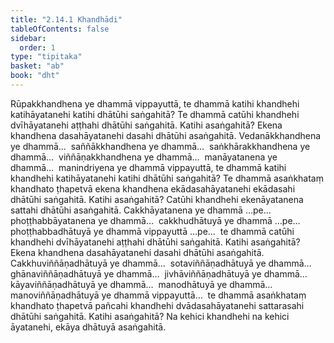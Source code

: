 ```yaml
---
title: "2.14.1 Khandhādi"
tableOfContents: false
sidebar:
  order: 1
type: "tipitaka"
basket: "ab"
book: "dht"
---
```



<DynamicBreadcrumb />

<Division number="456" book="dht">

<Paragraph number="577" book="dht">
Rūpakkhandhena ye dhammā vippayuttā, te dhammā katihi khandhehi katihāyatanehi katihi dhātūhi saṅgahitā? Te dhammā catūhi khandhehi dvīhāyatanehi aṭṭhahi dhātūhi saṅgahitā. Katihi asaṅgahitā? Ekena khandhena dasahāyatanehi dasahi dhātūhi asaṅgahitā.
</Paragraph>

</Division>
<Division number="457" book="dht">

<Paragraph number="578" book="dht">
Vedanākkhandhena ye dhammā…  saññākkhandhena ye dhammā…  saṅkhārakkhandhena ye dhammā…  viññāṇakkhandhena ye dhammā…  manāyatanena ye dhammā…  manindriyena ye dhammā vippayuttā, te dhammā katihi khandhehi katihāyatanehi katihi dhātūhi saṅgahitā? Te dhammā asaṅkhataṃ khandhato ṭhapetvā ekena khandhena ekādasahāyatanehi ekādasahi dhātūhi saṅgahitā. Katihi asaṅgahitā? Catūhi khandhehi ekenāyatanena sattahi dhātūhi asaṅgahitā.
</Paragraph>

</Division>
<Division number="458" book="dht">

<Paragraph number="579" book="dht">
Cakkhāyatanena ye dhammā …pe…  phoṭṭhabbāyatanena ye dhammā…  cakkhudhātuyā ye dhammā …pe…  phoṭṭhabbadhātuyā ye dhammā vippayuttā …pe…  te dhammā catūhi khandhehi dvīhāyatanehi aṭṭhahi dhātūhi saṅgahitā. Katihi asaṅgahitā? Ekena khandhena dasahāyatanehi dasahi dhātūhi asaṅgahitā.
</Paragraph>

</Division>
<Division number="459" book="dht">

<Paragraph number="580" book="dht">
Cakkhuviññāṇadhātuyā ye dhammā…  sotaviññāṇadhātuyā ye dhammā…  ghānaviññāṇadhātuyā ye dhammā…  jivhāviññāṇadhātuyā ye dhammā…  kāyaviññāṇadhātuyā ye dhammā…  manodhātuyā ye dhammā…  manoviññāṇadhātuyā ye dhammā vippayuttā…  te dhammā asaṅkhataṃ khandhato ṭhapetvā pañcahi khandhehi dvādasahāyatanehi sattarasahi dhātūhi saṅgahitā. Katihi asaṅgahitā? Na kehici khandhehi na kehici āyatanehi, ekāya dhātuyā asaṅgahitā.
</Paragraph>
</Division>